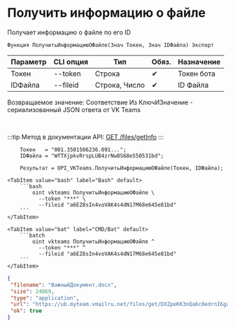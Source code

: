 ﻿---
sidebar_position: 3
description: Получить информацию о файле и другие функции для работы с VKTeams в Открытом пакете интеграций - бесплатной open-source библиотеке интеграций для 1С:Предприятие 8, OneScript и CLI
keywords: [1C, 1С, 1С:Предприятие, 1С:Предприятие 8.3, API, Интеграция, Сервисы, Обмен, OneScript, CLI, VKTeams]
---


# Получить информацию о файле
 Получает информацию о файле по его ID



`Функция ПолучитьИнформациюОФайле(Знач Токен, Знач IDФайла) Экспорт`

  | Параметр | CLI опция | Тип | Обяз. | Назначение |
  |-|-|-|-|-|
  | Токен | --token | Строка | &#x2714; | Токен бота |
  | IDФайла | --fileid | Строка, Число | &#x2714; | ID Файла |

  
  Возвращаемое значение:   Соответствие Из КлючИЗначение - сериализованный JSON ответа от VK Teams

<br/>

:::tip
Метод в документации API: [GET /files/getInfo](https://teams.vk.com/botapi/#/files/get_files_getInfo)
:::
<br/>


```bsl title="Пример использования для 1С:Предприятие/OneScript"
    Токен   = "001.3501506236.091...";
    IDФайла = "WfTXjpkvRrspLUB4zrNw8S68e550531bd";

    Результат = OPI_VKTeams.ПолучитьИнформациюОФайле(Токен, IDФайла);
```
    

 <Tabs>
  
    <TabItem value="bash" label="Bash" default>
        ```bash
            oint vkteams ПолучитьИнформациюОФайле \
              --token "***" \
              --fileid "a6EZ8sIn4voVAK4s4dN17M68e645e81bd"
        ```
    </TabItem>
  
    <TabItem value="bat" label="CMD/Bat" default>
        ```batch
            oint vkteams ПолучитьИнформациюОФайле ^
              --token "***" ^
              --fileid "a6EZ8sIn4voVAK4s4dN17M68e645e81bd"
        ```
    </TabItem>
</Tabs>


```json title="Результат"
{
 "filename": "ВажныйДокумент.docx",
 "size": 24069,
 "type": "application",
 "url": "https://ub.myteam.vmailru.net/files/get/DXZpeKK3nQa6c0edrnI6gaadsxf29fx2JctUZy3Klafn_8Ty0ax4CgfknYAOJ2AFCfZKMnp88-Fx7Psa_E1kicsaITatN4_w5x_gO-liZV1Xj-TE7oNJAYNqumDyT-o47SJJkrb3-iqtX_eNe7jIlVsXW4f2x8yq7wHtsqG3F9GSkZ6qgKP_rkD-NiUHvarNU6ObcXmCP1e2zLkwLAdXveAEQKsg1tWHsXOikEjMNN6FoLVPYTZXcuVBCqxuFUhOop99Ic-dPpR-_FWD1PyhfTfFjZ9Gct8wAAdApLU6xjDCmb1efr5fEbxBbpAb1tccK54_1fj5o0AY5Ctt6ZfQCYsqovxR7YFvdMrV5eBlvcRMuN5eeXV_KaEuKSHStJ6OrfTvVdMWcXyq-hvuEphUMgsXW8L3iTfqtC9H-3kX_AXvkryB0lDxXyiazYElyDPCyg/%D0%92%D0%B0%D0%B6%D0%BD%D1%8B%D0%B9%D0%94%D0%BE%D0%BA%D1%83%D0%BC%D0%B5%D0%BD%D1%82.docx",
 "ok": true
}
```
